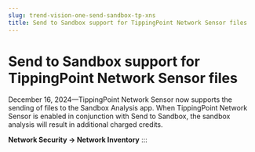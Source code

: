 ```yaml
---
slug: trend-vision-one-send-sandbox-tp-xns
title: Send to Sandbox support for TippingPoint Network Sensor files
---
```

# Send to Sandbox support for TippingPoint Network Sensor files

December 16, 2024—TippingPoint Network Sensor now supports the sending of files to the Sandbox Analysis app. When TippingPoint Network Sensor is enabled in conjunction with Send to Sandbox, the sandbox analysis will result in additional charged credits.

**Network Security → Network Inventory**
:::
